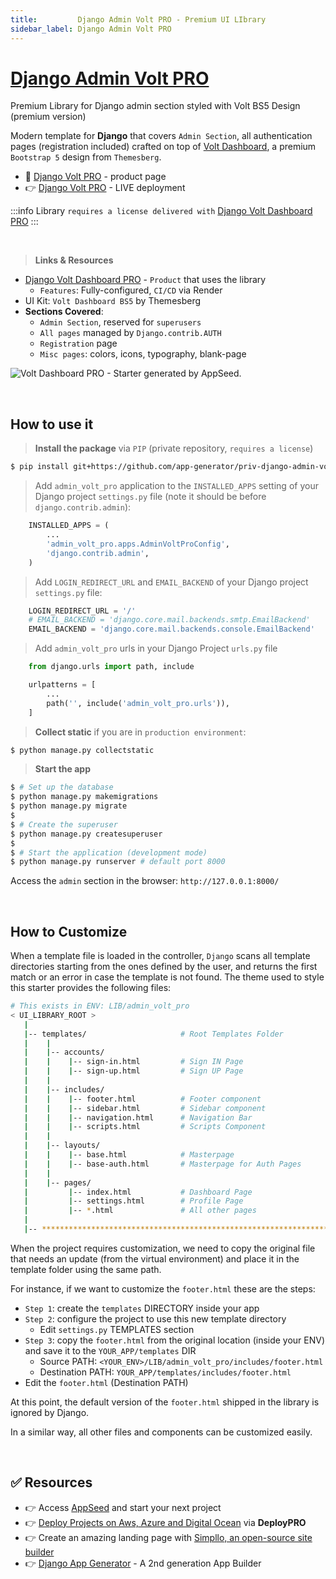 ```yaml
---
title:         Django Admin Volt PRO - Premium UI LIbrary
sidebar_label: Django Admin Volt PRO
---
```


# [Django Admin Volt PRO](https://appseed.us/product/volt-dashboard-pro/django/)

<SubHeading>Premium Library for Django admin section styled with Volt BS5 Design (premium version)</SubHeading>

Modern template for **Django** that covers `Admin Section`, all authentication pages (registration included) crafted on top of [Volt Dashboard](https://appseed.us/product/volt-dashboard-pro/django/), 
a premium `Bootstrap 5` design from `Themesberg`.

- 🛒 [Django Volt PRO](https://appseed.us/product/volt-dashboard-pro/django/) - product page
- 👉 [Django Volt PRO](https://django-volt-pro.appseed-srv1.com/) - LIVE deployment

:::info Library ` requires a license delivered with ` [Django Volt Dashboard PRO](https://appseed.us/product/volt-dashboard-pro/django/)
:::

<br />

> **Links & Resources**

- [Django Volt Dashboard PRO](/products/django-dashboards/volt-pro/) - `Product` that uses the library
  - `Features`: Fully-configured, `CI/CD` via Render
- UI Kit: `Volt Dashboard BS5` by Themesberg
- **Sections Covered**: 
  - `Admin Section`, reserved for `superusers`
  - `All pages` managed by `Django.contrib.AUTH`
  - `Registration` page
  - `Misc pages`: colors, icons, typography, blank-page 
  

![Volt Dashboard PRO - Starter generated by AppSeed.](https://user-images.githubusercontent.com/51070104/172672843-8c40a801-3438-4e9c-86db-38a34191fbdf.png)

<br />

## How to use it

> **Install the package** via `PIP` (private repository, `requires a license`)

```bash
$ pip install git+https://github.com/app-generator/priv-django-admin-volt-pro.git
```

> Add `admin_volt_pro` application to the `INSTALLED_APPS` setting of your Django project `settings.py` file (note it should be before `django.contrib.admin`):

```python
    INSTALLED_APPS = (
        ...
        'admin_volt_pro.apps.AdminVoltProConfig',
        'django.contrib.admin',
    )
```


> Add `LOGIN_REDIRECT_URL` and `EMAIL_BACKEND` of your Django project `settings.py` file:

```python
    LOGIN_REDIRECT_URL = '/'
    # EMAIL_BACKEND = 'django.core.mail.backends.smtp.EmailBackend'
    EMAIL_BACKEND = 'django.core.mail.backends.console.EmailBackend'
```


> Add `admin_volt_pro` urls in your Django Project `urls.py` file

```python
    from django.urls import path, include

    urlpatterns = [
        ...
        path('', include('admin_volt_pro.urls')),
    ]
```


> **Collect static** if you are in `production environment`:

```bash
$ python manage.py collectstatic
```

> **Start the app**

```bash
$ # Set up the database
$ python manage.py makemigrations
$ python manage.py migrate
$
$ # Create the superuser
$ python manage.py createsuperuser
$
$ # Start the application (development mode)
$ python manage.py runserver # default port 8000
```

Access the `admin` section in the browser: `http://127.0.0.1:8000/`

<br />

## How to Customize 

When a template file is loaded in the controller, `Django` scans all template directories starting from the ones defined by the user, and returns the first match or an error in case the template is not found. 
The  theme used to style this starter provides the following files: 

```bash
# This exists in ENV: LIB/admin_volt_pro
< UI_LIBRARY_ROOT >                      
   |
   |-- templates/                     # Root Templates Folder 
   |    |          
   |    |-- accounts/       
   |    |    |-- sign-in.html         # Sign IN Page
   |    |    |-- sign-up.html         # Sign UP Page
   |    |
   |    |-- includes/       
   |    |    |-- footer.html          # Footer component
   |    |    |-- sidebar.html         # Sidebar component
   |    |    |-- navigation.html      # Navigation Bar
   |    |    |-- scripts.html         # Scripts Component
   |    |
   |    |-- layouts/       
   |    |    |-- base.html            # Masterpage
   |    |    |-- base-auth.html       # Masterpage for Auth Pages
   |    |
   |    |-- pages/       
   |         |-- index.html           # Dashboard Page
   |         |-- settings.html        # Profile Page
   |         |-- *.html               # All other pages
   |    
   |-- ************************************************************************
```

When the project requires customization, we need to copy the original file that needs an update (from the virtual environment) and place it in the template folder using the same path. 

For instance, if we want to customize the `footer.html` these are the steps:

- `Step 1`: create the `templates` DIRECTORY inside your app 
- `Step 2`: configure the project to use this new template directory
  - Edit `settings.py` TEMPLATES section 
- `Step 3`: copy the `footer.html` from the original location (inside your ENV) and save it to the `YOUR_APP/templates` DIR
  - Source PATH: `<YOUR_ENV>/LIB/admin_volt_pro/includes/footer.html`
  - Destination PATH: `YOUR_APP/templates/includes/footer.html`
- Edit the `footer.html` (Destination PATH)    

At this point, the default version of the `footer.html` shipped in the library is ignored by Django.

In a similar way, all other files and components can be customized easily.

<br />

## ✅ Resources 

- 👉 Access [AppSeed](https://appseed.us/) and start your next project
- 👉 [Deploy Projects on Aws, Azure and Digital Ocean](https://www.docs.deploypro.dev/) via **DeployPRO**
- 👉 Create an amazing landing page with [Simpllo, an open-source site builder](https://www.simpllo.com/)
- 👉 [Django App Generator](https://app-generator.dev/django/) - A 2nd generation App Builder
